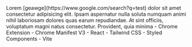 <PortfolioItemWrapper>
  <Explanation>
    <Title>Multi Search</Title>
    <Description>
      Lorem [geawge](https://www.google.com/search?q=test) dolor sit amet consectetur adipisicing elit. Ipsam aspernatur nulla soluta numquam animi nihil laboriosam dolores quas earum repudiandae. At sint officiis, voluptatum magni natus consectetur. Provident, quia minima
    </Description>
    <Categories>
      - Chrome Extension
    </Categories>
    <Technologies>
      - Chrome Manifest V3
      - React 
      - Tailwind CSS 
      - Styled Components 
      - Vite
    </Technologies>
    <Links
      repo="https://github.com/dominggo1999/multiopener"
      live="https://multi-search-landing.vercel.app/"
    />
  </Explanation>
  <Thumbnail
    src="multisearch"
    alt="Multisearch"
  />
</PortfolioItemWrapper>